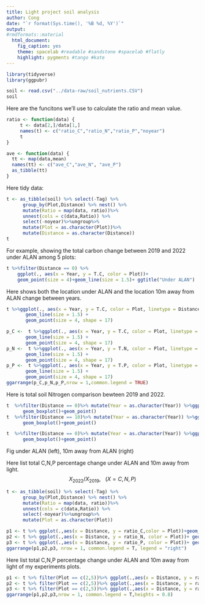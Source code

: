 ```yaml
---
title: Light project soil analysis 
author: Cong
date: "`r format(Sys.time(), '%B %d, %Y')`"
output:
#rmdformats::material
  html_document:
    fig_caption: yes
    theme: spacelab #readable #sandstone #spacelab #flatly
    highlight: pygments #tango #kate
---
```


```r
library(tidyverse)
library(ggpubr)
```

```r
soil <- read.csv("../data-raw/soil_nutrients.CSV")
soil
```

Here are the funcitons we'll use to calculate the ratio and mean value.
```r
ratio <- function(data) {
     t <- data[2,]/data[1,]
     names(t) <- c("ratio_C","ratio_N","ratio_P","noyear")
     t
}

ave <- function(data) {
  tt <- map(data,mean)
  names(tt) <- c("ave_C","ave_N", "ave_P")
  as_tibble(tt)
}
```

Here tidy data:
```r
t <- as_tibble(soil) %>% select(-Tag) %>%
      group_by(Plot,Distance) %>% nest() %>% 
      mutate(Ratio = map(data, ratio))%>%
      unnest(cols = c(data,Ratio)) %>% 
      select(-noyear)%>%ungroup%>%
      mutate(Plot = as.character(Plot))%>%
      mutate(Distance = as.character(Distance))
t
```

For example, showing the total carbon change between 2019 and 2022 under ALAN among 5 plots:
```r
t %>%filter(Distance == 0) %>% 
    ggplot(., aes(x = Year, y = T.C, color = Plot))+
    geom_point(size = 4)+geom_line(size = 1.5)+ ggtitle("Under ALAN")
```

Here shows both the location under ALAN and the location 10m away from ALAN change between years.
```r
t %>%ggplot(., aes(x = Year, y = T.C, color = Plot, linetype = Distance))+
       geom_line(size = 1.5) +
       geom_point(size = 4, shape = 17) 
```


```r
p_C <-  t %>%ggplot(., aes(x = Year, y = T.C, color = Plot, linetype = Distance))+
       geom_line(size = 1.5) +
       geom_point(size = 4, shape = 17) 
p_N <-  t %>%ggplot(., aes(x = Year, y = T.N, color = Plot, linetype = Distance))+
       geom_line(size = 1.5) +
       geom_point(size = 4, shape = 17) 
p_P <-  t %>%ggplot(., aes(x = Year, y = T.P, color = Plot, linetype = Distance))+
       geom_line(size = 1.5) +
       geom_point(size = 4, shape = 17) 
ggarrange(p_C,p_N,p_P,nrow = 1,common.legend = TRUE)
```

Here is total soil Nitrogen comparison bewteen 2019 and 2022.
```r
t  %>%filter(Distance == 0)%>% mutate(Year = as.character(Year)) %>%ggplot(., aes(x = Year,y = T.N, group  = Year))+
      geom_boxplot()+geom_point()
t  %>%filter(Distance == 10)%>% mutate(Year = as.character(Year)) %>%ggplot(., aes(x = Year,y = T.N, group  = Year))+
      geom_boxplot()+geom_point()

t  %>%filter(Distance == 0)%>% mutate(Year = as.character(Year)) %>%ggplot(., aes(x = Year,y = T.N, group  = Year))+
      geom_boxplot()+geom_point()
```

Fig under ALAN (left), 10m away from ALAN (right)


Here list total C,N,P percentage change under ALAN and 10m away from light.
$$
X_{2022}/X_{2019}, \ \ \ (X = C,N,P) 
$$
```r
t <- as_tibble(soil) %>% select(-Tag) %>%
      group_by(Plot,Distance) %>% nest() %>% 
      mutate(Ratio = map(data, ratio))%>%
      unnest(cols = c(data,Ratio)) %>% 
      select(-noyear)%>%ungroup%>%
      mutate(Plot = as.character(Plot))

p1 <- t %>% ggplot(.,aes(x = Distance, y = ratio_C,color = Plot))+geom_line() + geom_point(size = 8)
p2 <- t %>% ggplot(.,aes(x = Distance, y = ratio_N, color = Plot))+ geom_point(size = 8)+geom_line()
p3 <- t %>% ggplot(.,aes(x = Distance, y = ratio_P, color = Plot))+ geom_point(size = 8)+geom_line()
ggarrange(p1,p2,p3, nrow = 1, common.legend = T, legend = "right")
```

Here list total C,N,P percentage change under ALAN and 10m away from light of my experiments plots.

```r
p1 <- t %>% filter(Plot == c(2,5))%>% ggplot(.,aes(x = Distance, y = ratio_C, shape = Plot))+ geom_point(size = 8)
p2 <- t %>% filter(Plot == c(2,5))%>% ggplot(.,aes(x = Distance, y = ratio_N, shape = Plot))+ geom_point(size = 8)
p3 <- t %>% filter(Plot == c(2,5))%>% ggplot(.,aes(x = Distance, y = ratio_P, shape = Plot))+ geom_point(size = 8)
ggarrange(p1,p2,p3,nrow = 1, common.legend = T,heights = 0.8)
```





